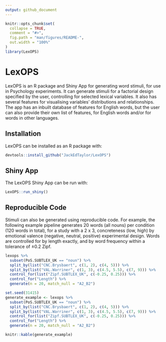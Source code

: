 ```yaml
---
output: github_document
---
```


<!-- README.md is generated from README.Rmd. Please edit that file -->

```r
knitr::opts_chunk$set(
  collapse = TRUE,
  comment = "#>",
  fig.path = "man/figures/README-",
  out.width = "100%"
)
library(LexOPS)
```
# LexOPS

<!-- badges: start -->
<!-- badges: end -->

LexOPS is an R package and Shiny App for generating word stimuli, for use in Psychology experiments. It can generate stimuli for a factorial design specified by the user, controlling for selected lexical variables. It also has several features for visualising variables' distributions and relationships. The app has an inbuilt database of features for English words, but the user can also provide their own list of features, for English words and/or for words in other languages.

## Installation

LexOPS can be installed as an R package with:

```r
devtools::install_github("JackEdTaylor/LexOPS")
```

## Shiny App

The LexOPS Shiny App can be run with:

```r
LexOPS::run_shiny()
```

## Reproducible Code

Stimuli can also be generated using reproducible code. For example, the following example pipeline generates 20 words (all nouns) per condition (120 words in total), for a study with a 2 x 3, concreteness (low, high) by emotional valence (negative, neutral, positive) experimental design. Words are controlled for by length exactly, and by word frequency within a tolerance of ±0.2 Zipf.

```r
lexops %>%
  subset(PoS.SUBTLEX_UK == "noun") %>%
  split_by(list("CNC.Brysbaert", c(1, 2), c(4, 5))) %>%
  split_by(list("VAL.Warriner", c(1, 3), c(4.5, 5.5), c(7, 9))) %>%
  control_for(list("Zipf.SUBTLEX_UK", c(-0.25, 0.25))) %>%
  control_for("Length") %>%
  generate(n = 20, match_null = "A2_B2")
```

```r
set.seed(31415)
generate_example <- lexops %>%
  subset(PoS.SUBTLEX_UK == "noun") %>%
  split_by(list("CNC.Brysbaert", c(1, 2), c(4, 5))) %>%
  split_by(list("VAL.Warriner", c(1, 3), c(4.5, 5.5), c(7, 9))) %>%
  control_for(list("Zipf.SUBTLEX_UK", c(-0.25, 0.25))) %>%
  control_for("Length") %>%
  generate(n = 20, match_null = "A2_B2")
```

```r
knitr::kable(generate_example)
```
